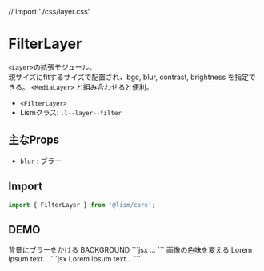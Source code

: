 // import './css/layer.css'

# FilterLayer

`<Layer>`の拡張モジュール。  
親サイズにfitするサイズで配置され、bgc, blur, contrast, brightness を指定できる。
`<MediaLayer>` と組み合わせると便利。

- `<FilterLayer>`
- Lismクラス: `.l--layer--filter`


## 主なProps
- `blur` : ブラー

## Import

```js
import { FilterLayer } from '@lism/core';
```


## DEMO


<Demo className="">
	<Demo.Title>
		背景にブラーをかける
	</Demo.Title>
	<Demo.Preview resize p={20}>
		<Stack hasLayer p={20} gap={20}>
			<Text fz="4xl" fw="bold" ta="center">BACKGROUND</Text>
			<DammyText length="l" />
			<FilterLayer blur="8px" bgc="rgb(255 255 255 / 50%)" />
		</Stack>
	</Demo.Preview>
	<Demo.Code>
		```jsx
		<Box hasLayer p={20}>
			...
			<FilterLayer blur="4px" bgc="rgb(255 255 255 / 50%)" />
		</Box>
		```
	</Demo.Code>
</Demo>


<Demo className="">
	<Demo.Title>
		画像の色味を変える
	</Demo.Title>
	<Demo.Preview resize p={20}>
		<Frame aspect="4/3" c="white">
			<MediaLayer src="/img/demo-img.jpeg" alt="" width='960' height='640' />
			<FilterLayer contrast={1.1} grayscale={0.5}/>
			<Layer bottom="0" right="0" p={20}>Lorem ipsum text...</Layer>
		</Frame>
	</Demo.Preview>
	<Demo.Code>
		```jsx
		<Frame aspect="4/3" c="white">
			<MediaLayer src="/img/demo-img.jpeg" alt="" width='960' height='640' />
			<FilterLayer contrast={1.1} grayscale={0.5}/>
			<Layer bottom="0" right="0" p={20}>Lorem ipsum text...</Layer>
		</Frame>
		```
	</Demo.Code>
</Demo>

